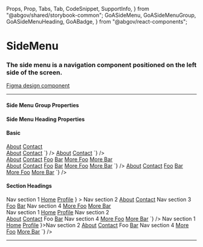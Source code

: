   Props,
  Prop,
  Tabs,
  Tab,
  CodeSnippet,
  SupportInfo,
} from "@abgov/shared/storybook-common";
  GoASideMenu,
  GoASideMenuGroup,
  GoASideMenuHeading,
  GoABadge,
} from "@abgov/react-components";

<Meta title="Components/SideMenu" />

# SideMenu

### The side menu is a navigation component positioned on the left side of the screen.

[Figma design component](https://www.figma.com/file/3pb2IK8s2QUqWieH79KdN7/%E2%9D%96-Components-%7C-DDD?node-id=24089%3A474089&mode=dev)

---

#### Side Menu Group Properties

<Props showTabs={true}>
  <Prop name="heading" type="string" description="Group header text" />
</Props>

#### Side Menu Heading Properties

<Props showTabs={true}>
  <Prop
    name="icon"
    type="GoAIconType"
    description="Icon to position to the left of heading"
  />
  <Prop
    name="meta"
    type="slot"
    lang="angular"
    defaultValue=""
    description="Add badges to the right of the heading"
  />
  <Prop
    name="meta"
    type="ReactNode"
    lang="react"
    defaultValue=""
    description="Add badges to the right of the heading"
  />
</Props>

#### Basic

<Story name="Basic">
  <div style={{ width: "26ch" }}>
    <GoASideMenu>
      <a href="#about">About</a>
      <a href="#contact">Contact</a>
    </GoASideMenu>
  </div>
</Story>

<Tabs>
  <Tab label="Angular">
    <CodeSnippet
      lang="html"
      code={`
      <goa-side-menu>
        <a href="#about">About</a>
        <a href="#contact">Contact</a>
      </goa-side-menu>
    `}
    />
  </Tab>
  <Tab label="React">
    <CodeSnippet
      lang="tsx"
      code={`
      <GoASideMenu>
        <a href="#about">About</a>
        <a href="#contact">Contact</a>
      </GoASideMenu>
    `}
    />
  </Tab>
</Tabs>

<Story name="Submenu groups">
  <div style={{ width: "26ch" }}>
    <GoASideMenu>
      <a href="#about">About</a>
      <a href="#contact">Contact</a>
      <GoASideMenuGroup heading="Links">
        <a href="#foo">Foo</a>
        <a href="#bar">Bar</a>
        <GoASideMenuGroup heading="More Links">
          <a href="#more-foo">More Foo</a>
          <a href="#more-bar">More Bar</a>
        </GoASideMenuGroup>
      </GoASideMenuGroup>
    </GoASideMenu>
  </div>
</Story>

<Tabs>
  <Tab label="Angular">
    <CodeSnippet
      lang="html"
      code={`
      <goa-side-menu>
        <a href="#about">About</a>
        <a href="#contact">Contact</a>
        <goa-side-menu-group heading="Links">
          <a href="#foo">Foo</a>
          <a href="#bar">Bar</a>
          <goa-side-menu-group heading="More Links">
            <a href="#more-foo">More Foo</a>
            <a href="#more-bar">More Bar</a>
          </goa-side-menu-group>
        </goa-side-menu-group>
      </goa-side-menu>
    `}
    />
  </Tab>
  <Tab label="React">
    <CodeSnippet
      lang="tsx"
      code={`
      <GoASideMenu>
        <a href="#about">About</a>
        <a href="#contact">Contact</a>
        <GoASideMenuGroup heading="Links">
          <a href="#foo">Foo</a>
          <a href="#bar">Bar</a>
          <GoASideMenuGroup heading="More Links">
            <a href="#more-foo">More Foo</a>
            <a href="#more-bar">More Bar</a>
          </GoASideMenuGroup>
        </GoASideMenuGroup>
      </GoASideMenu>
    `}
    />
  </Tab>
</Tabs>

#### Section Headings

<Story name="Section Headings">
  <div style={{ width: "26ch" }}>
    <GoASideMenu>
      <GoASideMenuHeading>Nav section 1</GoASideMenuHeading>
      <a href="#about">Home</a>
      <a href="#contact">Profile</a>
      <GoASideMenuHeading
        meta={<GoABadge type="midtone" content="Details"></GoABadge>}
      >
        Nav section 2
      </GoASideMenuHeading>
      <a href="#about">About</a>
      <a href="#contact">Contact</a>
      <GoASideMenuHeading icon="home">Nav section 3</GoASideMenuHeading>
      <a href="#foo">Foo</a>
      <a href="#bar">Bar</a>
      <GoASideMenuGroup heading="Links">
        <GoASideMenuHeading>Nav section 4</GoASideMenuHeading>
        <a href="#more-foo">More Foo</a>
        <a href="#more-bar">More Bar</a>
      </GoASideMenuGroup>
    </GoASideMenu>
  </div>
</Story>

<Tabs>
  <Tab label="Angular">
    <CodeSnippet
      lang="html"
      code={`
      <goa-side-menu>
        <goa-side-menu-heading">Nav section 1</goa-side-menu-heading>
        <a href="#home">Home</a>
        <a href="#profile">Profile</a>
        <goa-side-menu-heading>Nav section 2
          <div slot="meta"><goa-badge type="midtone" content="Details"></goa-badge></div>
        </goa-side-menu-heading>
        <a href="#about">About</a>
        <a href="#contact">Contact</a>
        <goa-side-menu-heading icon="home>Nav section 3</goa-side-menu-heading>
        <a href="#foo">Foo</a>
        <a href="#bar">Bar</a>
        <goa-side-menu-group heading="Links">
            <goa-side-menu-heading>Nav section 4</goa-side-menu-heading>
            <a href="#more-foo">More Foo</a>
            <a href="#more-bar">More Bar</a>
        </goa-side-menu-group>
      </goa-side-menu>
    `}
    />
  </Tab>
  <Tab label="React">
    <CodeSnippet
      lang="tsx"
      code={`
      <GoASideMenu>
        <GoASideMenuHeading">Nav section 1</GoASideMenuHeading>
        <a href="#about">Home</a>
        <a href="#contact">Profile</a>
        <GoASideMenuHeading meta={<GoABadge type="midtone" content="Details"></GoABadge>}>Nav section 2</GoASideMenuHeading>
        <a href="#about">About</a>
        <a href="#contact">Contact</a>
        <GoASideMenuHeading icon="home>Nav section 3</GoASideMenuHeading>
        <a href="#foo">Foo</a>
        <a href="#bar">Bar</a>
        <GoASideMenuGroup heading="Links">
          <GoASideMenuHeading>Nav section 4</GoASideMenuHeading>
          <a href="#more-foo">More Foo</a>
          <a href="#more-bar">More Bar</a>
        </GoASideMenuGroup>
      </GoASideMenu>
    `}
    />
  </Tab>
</Tabs>

---

<SupportInfo />
